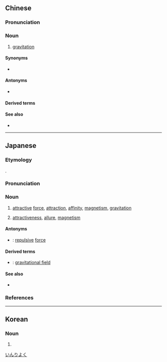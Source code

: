 ==Chinese==
{{zh-forms}}

===Pronunciation===
{{zh-pron
|m=yǐnlì
|c=jan5 lik6
|h=pfs=yín-li̍t
|mn=qz:ín-lia̍k/tw,xm,zz:ín-le̍k/tw,xm,zz:ín-la̍t
|mn-t=ing2 lag8
|cat=n
}}

===Noun===
{{zh-noun}}

# {{lb|zh|physics}} [[gravitation]]

====Synonyms====
* {{q|obsolete}} {{zh-l|攝力}}

====Antonyms====
* {{zh-l|斥力}}

====Derived terms====
{{zh-der|引力相互作用|萬有引力|引力波|引力子}}

====See also====
* {{zh-l|重力}}

----

==Japanese==
{{ja-kanjitab|いん|りょく|yomi=on}}

===Etymology===
{{cal|ja|nl|aantrekkingskracht|t=attraction force}}.

===Pronunciation===
{{ja-pron|いんりょく|acc=1|acc_ref=DJR}}

===Noun===
{{ja-noun|いんりょく}}

# [[attractive]] [[force]], [[attraction]], [[affinity]], [[magnetism]], [[gravitation]]
#: {{ja-usex|君は'''引%力'''を信じるか|きみ は '''いん%りょく''' を しんじる か|Do you believe in '''gravity'''?}}
# {{qualifier|metaphoric}} [[attractiveness]], [[allure]], [[magnetism]]

====Antonyms====
* {{ja-r|斥%力|せき%りょく}}: [[repulsive]] [[force]]

====Derived terms====
* {{ja-r|引%力%圏|いん%りょく%けん}}: [[gravitational field]]

====See also====
* {{pedia|lang=ja}}

[[Category:ja:Physics|いんりよく]]

===References===
<references/>

----

==Korean==
{{ko-hanjatab}}

===Noun===
{{ko-noun|hj|hangeul=인력}}
# {{hanja form of|인력|[[gravitation]]}}